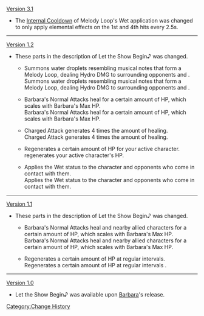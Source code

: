 [[Version 3.1]]
*The [[Internal Cooldown]] of Melody Loop's Wet application was changed to only apply elemental effects on the 1st and 4th hits every 2.5s.
----
[[Version 1.2]]
*These parts in the description of Let the Show Begin♪ was changed.
**{{Color|Old description:}} Summons water droplets resembling musical notes that form a Melody Loop, dealing Hydro DMG to surrounding opponents and {{Highlight|afflicting them with the Wet status}}.<br />{{Color|New description:}} Summons water droplets resembling musical notes that form a Melody Loop, dealing Hydro DMG to surrounding opponents and {{Highlight|applying the Wet status to them}}.
**{{Color|Old description:}} Barbara's Normal Attacks heal {{Highlight|your characters in the party and nearby allied characters}} for a certain amount of HP, which scales with Barbara's Max HP.<br />{{Color|New description:}} {{Highlight|On hit,}} Barbara's Normal Attacks heal {{Highlight|your own party members and nearby teammates}} for a certain amount of HP, which scales with Barbara's Max HP.
**{{Color|Old description:}} {{Highlight|Her}} Charged Attack generates 4 times the amount of healing.<br />{{Color|New description:}} {{Highlight|On hit, Barbara's}} Charged Attack generates 4 times the amount of healing.
**{{Color|Old description:}} Regenerates a certain amount of HP {{Highlight|at regular intervals}} for your active character.<br />{{Color|New description:}} {{Highlight|Periodically}} regenerates your {{Highlight|own}} active character's HP.
**{{Color|Old description:}} Applies the Wet status to the character and opponents who come in contact with them.<br />{{Color|New description:}} Applies the Wet status to the character and {{Highlight|to}} opponents who come in contact with them.
----
[[Version 1.1]]
*These parts in the description of Let the Show Begin♪ was changed.
** {{Color|Old description:}} Barbara's Normal Attacks heal {{Highlight|all party members}} and nearby allied characters for a certain amount of HP, which scales with Barbara's Max HP.<br />{{Color|New description:}} Barbara's Normal Attacks heal {{Highlight|your characters in the party}} and nearby allied characters for a certain amount of HP, which scales with Barbara's Max HP.
** {{Color|Old description:}} Regenerates a certain amount of {{Highlight|the current character's}} HP at regular intervals.<br />{{Color|New description:}} Regenerates a certain amount of HP at regular intervals {{Highlight|for your active character}}.
----
[[Version 1.0]]
*Let the Show Begin♪ was available upon [[Barbara]]'s release.
<noinclude>[[Category:Change History]]</noinclude>